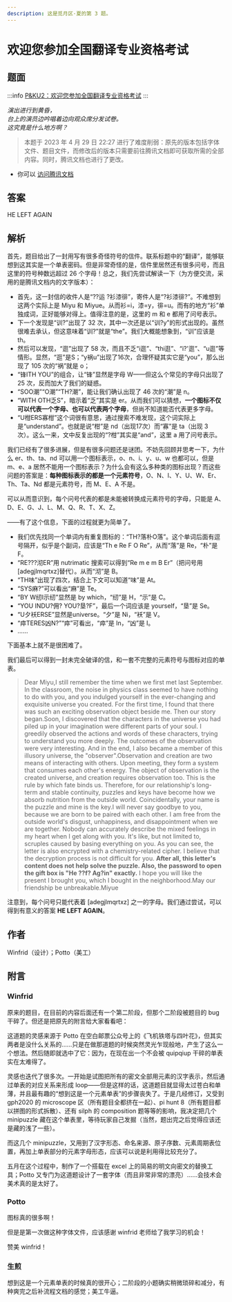 ```yaml
---
description: 这是觅月区·夏的第 3 题。
---
```


# 欢迎您参加全国翻译专业资格考试

## 题面

:::info
[P&KU2：欢迎您参加全国翻译专业资格考试](https://pnku2.pkupuzzle.art/#/game/miyue/summer_03)
:::

_演出进行到黄昏，_  
_台上的演员边吟唱着边向观众席分发试卷。_  
_这究竟是什么地方啊？_

> 本题于 2023 年 4 月 29 日 22:27 进行了难度削弱：原先的版本包括字体文件、题目文件，而修改后的版本只需要前往腾讯文档即可获取所需的全部内容。同时，腾讯文档也进行了更改。

- 你可以 [访问腾讯文档](https://docs.qq.com/doc/DZWZlY1d2dkxUV0JK)

## 答案

<AnswerBlock>HE LEFT AGAIN</AnswerBlock>

## 解析

首先，题目给出了一封用写有很多奇怪符号的信件。联系标题中的“翻译”，能够联想到这其实是一个单表密码。但是非常奇怪的是，信件里居然还有很多问号，而且这里的符号种数远超过 26 个字母！总之，我们先尝试解读一下（为方便交流，采用的是腾讯文档内的文字版本）：

- 首先，这一封信的收件人是“??运 ?衫漆徘”，寄件人是“?衫漆徘?”。不难想到这两个实际上是 Miyu 和 Miyue。从而衫=i，漆=y，徘=u。而有的地方“衫”单独成词，正好能够对得上。值得注意的是，这里的 m 和 e 都用了问号表示。
- 下一个发现是“训?”出现了 32 次，其中一次还是以“训?y”的形式出现的。虽然很难去承认，但这意味着“训?”就是“the”。我们大概能想象到，“训”应该是 th。
- 然后可以发现，“逛”出现了 58 次，而且不乏“i逛”、“thi逛”、“i?'逛”、“u逛”等情形。显然，“逛”是S；“y祸u”出现了16次，合理怀疑其实它是“you”，那么出现了 105 次的“祸”就是 o；
- “锋ITH YOU”的组合，让“锋”显然是字母 W——但这么个常见的字母只出现了 25 次，反而加大了我们的疑惑。
- “SOO潮”“O潮”“TH?潮”，能让我们确认出现了 46 次的“潮”是 n。
- “WITH OTH乏S”，暗示着“乏”其实是 er。从而我们可以猜想，**一个图标不仅可以代表一个字母、也可以代表两个字母**，但尚不知道能否代表更多字母。
- “U柑ERS寡柑”这个词很有意思，通过搜索不难发现，这个词实际上是“understand”。也就是说“柑”是 nd（出现17次）而“寡”是 ta（出现 3 次）。这么一来，文中反复出现的“?柑”其实是“and”，这里 a 用了问号表示。

我们已经有了很多进展，但是有很多问题还是谜团。不妨先回顾并思考一下，为什么 er、th、ta、nd 可以用一个图标表示，o、n、i、y、u、w 也都可以，但是 m、e、a 居然不能用一个图标表示？为什么会有这么多种类的图标出现？而这些问题的答案是：**每种图标表示的都是一个元素符号**，O、N、I、Y、U、W、Er、Th、Ta、Nd 都是元素符号，而 M、E、A 不是。

可以从而意识到，每个问号代表的都是未能被转换成元素符号的字母，只能是 A、D、E、G、J、L、M、Q、R、T、X、Z。

——有了这个信息，下面的过程就更为简单了。

- 我们优先找同一个单词内有重复图标的：“TH?落朴O落”。这个单词后面有逗号隔开，似乎是个副词，应该是“Th e Re F O Re”，从而“落”是 Re，“朴”是 F。
- “RE???沏ER”用 nutrimatic 搜索可以得到“Re m e m B Er”（把问号用\[adegjlmqrtxz]替代）。从而“沏”是 B。
- “TH味”出现了四次，结合上下文可以知道“味”是 At。
- “SYS麻?”可以看出“麻”是 Te。
- “BY W纫I示纫”显然是 by which，“纫”是 H，“示”是 C。
- “YOU INDU?佣? YOU?垦?F”，最后一个词应该是 yourself，“垦”是 Se。
- “U夕袄ERSE”显然是universe。“夕”是 Ni，“袄”是 V。
- “瘁TERES凶N?”“瘁”可看出，“瘁”是 In，“凶”是 I。
- ……

下面基本上就不是很困难了。

我们最后可以得到一封未完全破译的信，和一套不完整的元素符号与图标对应的单表。

> Dear Miyu,I still remember the time when we first met last September. In the classroom, the noise in physics class seemed to have nothing to do with you, and you indulged yourself in the ever-changing and exquisite universe you created. For the first time, I found that there was such an exciting observation object beside me. Then our story began.Soon, I discovered that the characters in the universe you had piled up in your imagination were different parts of your soul. I greedily observed the actions and words of these characters, trying to understand you more deeply. The outcomes of the observation were very interesting. And in the end, I also became a member of this illusory universe, the "observer".Observation and creation are two means of interacting with others. Upon meeting, they form a system that consumes each other's energy. The object of observation is the created universe, and creation requires observation too. This is the rule by which fate binds us. Therefore, for our relationship's long-term and stable continuity, puzzles and keys have become how we absorb nutrition from the outside world. Coincidentally, your name is the puzzle and mine is the key.I will never say goodbye to you, because we are born to be paired with each other. I am free from the outside world's disgust, unhappiness, and disappointment when we are together. Nobody can accurately describe the mixed feelings in my heart when I get along with you. It's like, but not limited to, scruples caused by basing everything on you. As you can see, the letter is also encrypted with a chemistry-related cipher. I believe that the decryption process is not difficult for you. **After all, this letter's content does not help solve the puzzle. Also, the password to open the gift box is "He ??f? Ag?in" exactly.** I hope you will like the present I brought you, which I bought in the neighborhood.May our friendship be unbreakable.Miyue

注意到，每个问号只能代表着 \[adegjlmqrtxz] 之一的字母。我们通过尝试，可以得到有意义的答案 **HE LEFT AGAIN**。

## 作者

Winfrid（设计）；Potto（美工）

## 附言

### Winfrid

原来的题目，在目前的内容后面还有一个第二阶段，但那个二阶段被题目的 bug 干碎了。但还是把原先的附言给大家看看吧：

这道题的灵感来源于 Potto 在空白邮票公众号上的《飞机铁塔与四叶花》，但其实两者是没什么关系的……只是在做那道题的时候突然灵光乍现般地，产生了这么一个想法。然后随即就选中了它：因为，在现在出一个不会被 quipqiup 干碎的单表实在太难得了。

灵感也迭代了很多次。一开始是试图把所有的密文全部用元素的汉字表示，然后通过单表的对应关系来形成 loop——但是这样的话，这道题目就显得太过苍白和单薄，并且最有趣的“想到这是一个元素单表”的步骤丧失了。于是几经修订，又受到 gph2020 的 microscope 区（所有题目全都挤在一起）、pi hunt 8（所有题目都以拼图的形式拆散）、还有 silph 的 composition 题等等的影响，我决定把几个 minipuzzle 藏在这个单表里，等待玩家自己发掘（当然，题出完之后觉得应该还是藏的浅了一些）。

而这几个 minipuzzle，又用到了汉字形态、命名来源、原子序数、元素周期表位置，再加上单表部分的元素字母形态，应该可以说是利用得比较充分了。

五月在这个过程中，制作了一个搭载在 excel 上的简易的明文向密文的替换工具；Potto 又专门为这道题设计了一套字体（而且非常非常的漂亮）……会技术会美术真的是太好了。

### Potto

图标真的很多啊！

但是是第一次做这种字体文件，应该感谢 winfrid 老师给了我学习的机会！

赞美 winfrid！

### 生煎

想到这是一个元素单表的时候真的很开心；二阶段的小题确实稍微琐碎和减分，有种爽完之后补流程文档的感觉；美工牛逼。
